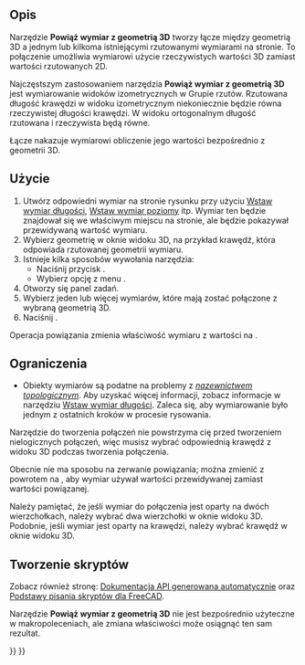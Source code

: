 <languages/>

{{Docnav/pl
|[[TechDraw_DimensionRepair/pl|Napraw odniesienia do wymiarów]]
|[[TechDraw_Hatch/pl|Kreskowanie powierzchni]]
|[[TechDraw_Workbench/pl|środowisko pracy Rysunek Techniczny]]
|IconL=TechDraw_DimensionRepair.svg
|IconR=TechDraw_Hatch.svg
|IconC=Workbench_TechDraw.svg
}}

{{VeryImportantMessage|Narzędzie '''Powiąż wymiar z geometrią 3D''' jest '''[https://en.wikipedia.org/wiki/Deprecation PRZESTARZAŁE]''' i zostanie usunięte w przyszłej wersji. Powinno być używane tylko z starszymi (< v0.19) wersjami FreeCAD oraz plikami.<br>
W nowszych wersjach należy używać narzędzia [[TechDraw_DimensionRepair/pl|Napraw odniesienia do wymiarów]], aby zmieniać odwołania zarówno w widoku 2D, jak i w 3D.}}

{{GuiCommand/pl
|Name=TechDraw LinkDimension
|Name/pl=Rysunek Techniczny: Powiąż wymiar z geometrią 3D
|MenuLocation=Rysunek Techniczny → Wymiary → Powiąż wymiar z geometrią 3D
|Workbenches=[[TechDraw_Workbench/pl|Rysunek Techniczny]]
|SeeAlso=[[TechDraw_View/pl|Wstaw widok]], [[TechDraw_ProjectionGroup/pl|Wstaw grupę rzutów]]
}}

<span id="Description"></span>
==Opis==

Narzędzie '''Powiąż wymiar z geometrią 3D''' tworzy łącze między geometrią 3D a jednym lub kilkoma istniejącymi rzutowanymi wymiarami na stronie. To połączenie umożliwia wymiarowi użycie rzeczywistych wartości 3D zamiast wartości rzutowanych 2D.

Najczęstszym zastosowaniem narzędzia '''Powiąż wymiar z geometrią 3D''' jest wymiarowanie widoków izometrycznych w Grupie rzutów. Rzutowana długość krawędzi w widoku izometrycznym niekoniecznie będzie równa rzeczywistej długości krawędzi. W widoku ortogonalnym długość rzutowana i rzeczywista będą równe.

Łącze nakazuje wymiarowi obliczenie jego wartości bezpośrednio z geometrii 3D.

<span id="Usage"></span>
==Użycie==

# Utwórz odpowiedni wymiar na stronie rysunku przy użyciu [[TechDraw_LengthDimension/pl|Wstaw wymiar długości]], [[TechDraw_HorizontalDimension/pl|Wstaw wymiar poziomy]] itp. Wymiar ten będzie znajdował się we właściwym miejscu na stronie, ale będzie pokazywał przewidywaną wartość wymiaru.
# Wybierz geometrię w oknie widoku 3D, na przykład krawędź, która odpowiada rzutowanej geometrii wymiaru.
# Istnieje kilka sposobów wywołania narzędzia:
#* Naciśnij przycisk {{Button|[[Image:TechDraw_LinkDimension.svg|16px]] '''Powiąż wymiar z geometrią 3D'''}}.
#* Wybierz opcję z menu {{MenuCommand|Rysunek Techniczny → Wymiary → [[Image:TechDraw_LinkDimension.svg|16px]] Powiąż wymiar z geometrią 3D}}.
# Otworzy się panel zadań.
# Wybierz jeden lub więcej wymiarów, które mają zostać połączone z wybraną geometrią 3D.
# Naciśnij {{Button|OK}}.

Operacja powiązania zmienia właściwość {{PropertyData|TypPomiaru}} wymiaru z wartości {{incode|Rzutowany}} na {{True/pl}}.

<span id="Limitations"></span>
==Ograniczenia==

* Obiekty wymiarów są podatne na problemy z ''[[Topological_naming_problem/pl|nazewnictwem topologicznym]]''. Aby uzyskać więcej informacji, zobacz informacje w narzędziu [[TechDraw_LengthDimension/pl|Wstaw wymiar długości]]. Zaleca się, aby wymiarowanie było jednym z ostatnich kroków w procesie rysowania.

Narzędzie do tworzenia połączeń nie powstrzyma cię przed tworzeniem nielogicznych połączeń, więc musisz wybrać odpowiednią krawędź z widoku 3D podczas tworzenia połączenia.

Obecnie nie ma sposobu na zerwanie powiązania; można zmienić {{PropertyData|TypPomiaru}} z powrotem na {{incode|Rzutowany}}, aby wymiar używał wartości przewidywanej zamiast wartości powiązanej.

Należy pamiętać, że jeśli wymiar do połączenia jest oparty na dwóch wierzchołkach, należy wybrać dwa wierzchołki w oknie widoku 3D. Podobnie, jeśli wymiar jest oparty na krawędzi, należy wybrać krawędź w oknie widoku 3D.

<span id="Scripting"></span>
==Tworzenie skryptów==

Zobacz również stronę: [https://freecad.github.io/SourceDoc/ Dokumentacja API generowana automatycznie] oraz [[FreeCAD_Scripting_Basics/pl|Podstawy pisania skryptów dla FreeCAD]].

Narzędzie '''Powiąż wymiar z geometrią 3D''' nie jest bezpośrednio użyteczne w makropoleceniach, ale zmiana właściwości {{PropertyData|Odniesienia 3D}} może osiągnąć ten sam rezultat.


{{Docnav/pl
|[[TechDraw_DimensionRepair/pl|Napraw odniesienia do wymiarów]]
|[[TechDraw_Hatch/pl|Kreskowanie powierzchni]]
|[[TechDraw_Workbench/pl|środowisko pracy Rysunek Techniczny]]
|IconL=TechDraw_DimensionRepair.svg
|IconR=TechDraw_Hatch.svg
|IconC=Workbench_TechDraw.svg
}}

{{TechDraw_Tools_navi{{#translation:}}}}
{{Userdocnavi{{#translation:}}}}